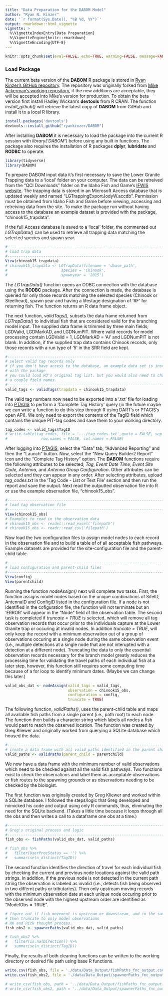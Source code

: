 ```yaml
---
title: "Data Preparation for the DABOM Model"
author: "Ryan N. Kinzer"
date: '`r format(Sys.Date(), "%B %d, %Y")`'
output: rmarkdown::html_vignette
vignette: >
  %\VignetteIndexEntry{Data Preparation}
  %\VignetteEngine{knitr::rmarkdown}
  %\VignetteEncoding{UTF-8}
---
```


```r
knitr::opts_chunk$set(eval=FALSE, echo=TRUE, warning=FALSE, message=FALSE)
```

### Load Package

The current beta version of the __DABOM__ R package is stored in [Ryan Kinzer's GitHub repository](https://github.com/ryankinzer/DABOM). The repository was originally forked from [Mike Ackerman's working repository](https://github.com/mackerman/DABOM), if the new additions are acceptable, they will be accepted into Mike's version for production. To obtain the beta version first install Hadley Wickam's __devtools__ from R CRAN. The function *install_github()* will retrieve the latest copy of __DABOM__ from GitHub and install it to a local R library.

```r
install.packages('devtools')
devtools::install_github("ryankinzer/DABOM")
```

After installing __DABOM__ it is necessary to load the package into the current R session with *library('DABOM')* before using any built in functions. The package also requires the installation of R packages __dplyr__, __lubridate__ and __RODBC__ to operate.

```r
library(tidyverse)
library(DABOM)
```

To prepare DABOM input data it's first necessary to save the Lower Granite Trapping data to a 'local' folder on your computer.  The data can be retreived from the "QCI Downloads" folder on the Idaho Fish and Game's [IFWIS website](https://collaboration.idfg.idaho.gov/default.aspx). The trapping data is stored in an Microsoft Access database that is updated weekly and named "LGTrappingExportJodyW.accdb". Permission must be obtained from Idaho Fish and Game before viewing, accessing and retreiving data from the site. To make the package run without having access to the database an example dataset is provided with the package, "chinook15_trapdata". 

If the full Access database is saved to a 'local' folder, the commented out *LGTrapData()* can be used to retrieve all trapping data matching the selected species and spawn year.

```r
#------------------------------------------------------------------------------
# load trap data
#------------------------------------------------------------------------------
View(chinook15_trapdata)
# chinook15_trapdata <- LGTrapData(filename = 'dbase_path',
#                        species = 'Chinook',
#                        spawnyear = '2015')
```

The *LGTrapData()* function opens an ODBC connection with the database using the __RODBC__ package.  After the connection is made, the database is queried for only those records matching the selected species (Chinook or Steelhead), spawn year and having a lifestage designation of 'RF' for returning fish. The function returns an R data frame object.  

The next function, *validTags()*, subsets the data frame returned from *LGTrapData()* to individual fish that are considered vaild for the branching model input.  The supplied data frame is trimmed by three main fields; LGDValid, LGDMarkAD, and LGDNumPIT.  Where valid records for model processing contain LGDValid = 1, LGDMarkAD = 'AI' and LGDNumPIT is not blank.  In addition, if the supplied trap data contains Chinook records, only those records with a run type of '5' in the SRR field are kept.

```r
#------------------------------------------------------------------------------
# select valid tag records only
# if you don't have access to the database, an example data set is installed
# with the package
# you could load RO's original tag list, but you would also need to change
# a couple field names.
#------------------------------------------------------------------------------
valid_tags <- validTags(trapdata = chinook15_trapdata)
```

The valid tag numbers now need to be exported into a '.txt' file for loading into [PTAGIS](http://PTAGIS.org) to perform a 'Complete Tag History' query (in the future maybe we can write a function to do this step through R using DART's or PTAGIS's open API).   We only need to export the contents of the TagID field which contains the unique PIT-tag codes and save them to your working directory.

```r
tag_codes <- valid_tags$TagID
# write.table(tag_codes, file = '.../tag_codes.txt',quote = FALSE, sep = '\t',
#               row.names = FALSE, col.names = FALSE)
```

After logging into [PTAGIS](http://PTAGIS.org), select the "Data" tab, "Advanced Reporting" and then the "Launch" button. Now, select the "New Query Builder2 Report" icon and the "Complete Tag History" option. The __DABOM__ functions require the following attributes to be selected; *Tag*, *Event Date Time*, *Event Site Code*, *Antenna*, and *Antenna Group Configuration*. Other attributes can be selected and they can appear in any order.  After selecting attributes, upload *tag_codes.txt* in the 'Tag Code - List or Text File' section and then run the report and save the output.  Next read the outputted observation file into R or use the example observation file, "chinook15_obs".

```r
#------------------------------------------------------------------------------
# load tag observation file
#------------------------------------------------------------------------------
View(chinook15_obs)
# Examples to read in the observation data
# chinook15_obs <- readxl::read_excel('filepath')
# chinook15_obs <- readr::read_csv('filepath')
```

Now load the two configuration files to assign model nodes to each record in the observation file and to build a table of of all acceptable fish pathways.  Example datasets are provided for the site-configuration file and the parent-child table.

```r
#------------------------------------------------------------------------------
# load configuration and parent-child files
#------------------------------------------------------------------------------
View(config)
View(parentchild)
```

Running the function *nodeAssign()* next will complete two tasks.  First, the function assigns model nodes based on the unique combinations of SiteID, AntennaID and ConfigID listed in the configuration file. If a node is not identified in the cofiguration file, the function will not terminate but an 'ERROR' will appear in the "Node" field of the observation table. The second task is completed if *truncate = TRUE* is selected, which will remove all tag observation records that occur prior to the individuals capture at the Lower Granite trap or occuring at invalid nodes. In addition *truncate = TRUE*, will only keep the record with a minimum observation out of a group of observations occuring at a single node during the same observation event (i.e., multiple detections at a single node that are not interupted with a detection at a different node).  Truncating the data to only the essential observation records necessary for the branch model greatly reduces the processing time for validating the travel paths of each individual fish at a later step, however, this function still requires some computing time because of a for loop to identify minimum dates. (Maybe we can change this later.) 

```r
valid_obs_dat <- nodeAssign(valid_tags = valid_tags, 
                            observation = chinook15_obs,
                            configuration = config, 
                            truncate = TRUE)
```
The following function, *validPaths()*, uses the parent-child table and maps all available fish paths from a single parent (i.e., path root) to each node. The function then builds a character string which labels all nodes a fish would past to reach the observed location. The function was created by Greg Kliewer and originally worked from querying a SQLite database which housed the data.

```r
#------------------------------------------------------------------------------
# create a data frame with all valid paths identified in the parent child table
valid_paths <- validPaths(parent_child = parentchild)
```

We now have a data frame with the minimum number of valid observations which need to be checked against all the valid fish pathways.  Two functions exist to check the observations and label them as acceptable observations or fish routes to the spawning grounds or as observations needing to be checked by the biologist.  

The first function was originally created by Greg Kliewer and worked within a SQLite database. I followed the steps/logic that Greg developed and mimicked his code and output using only R commands, thus, eliminating the need for the SQLite backend. (Takes a little time because it loops through all the obs and then writes a call to a dataframe one obs at a time.)  

```r
#------------------------------------------------------------------------------
# Greg's original process and logic
#------------------------------------------------------------------------------
fish_obs <- fishPaths(valid_obs_dat, valid_paths)

# fish_obs %>%
#   filter(UserProcStatus == '') %>%
#   summarise(n_distinct(TagID))
```
The second function identifies the direction of travel for each individual fish by checking the current and previous node locations against the valid path strings.  In addition, if the previous node is not detected in the current path string the observation is labeled as invalid (i.e., detects fish being observed in two differnt paths or tributaries).  Then only upstream moving records with the minimum observation date at each unique node occuring prior to the observed node with the highest upstream order are identified as "ModelObs = TRUE".  

```r
# figure out if fish movement is upstream or downstream, and in the same path
# then truncate to only model observations
# RK and Rick thought process.
fish_obs2 <- spawnerPaths(valid_obs_dat, valid_paths)

# fish_obs2 %>%
#   filter(is.na(Direction)) %>%
#   summarise(n_distinct(TagID))
```

Finally, the results of both cleaning functions can be written to the working directory or desired file path using base R functions.

```r
write.csv(fish_obs, file = './data/Data_Output/fishPaths_fnc_output.csv')
write.csv(fish_obs2, file = './data/Data_Output/spawnerPaths_fnc_output.csv')

# write_csv(fish_obs, path = '../data/Data_Output/fishPaths_fnc_output.csv')
# write_csv(fish_obs2, path = '../data/Data_Output/spawnerPaths_fnc_output.csv')
```
